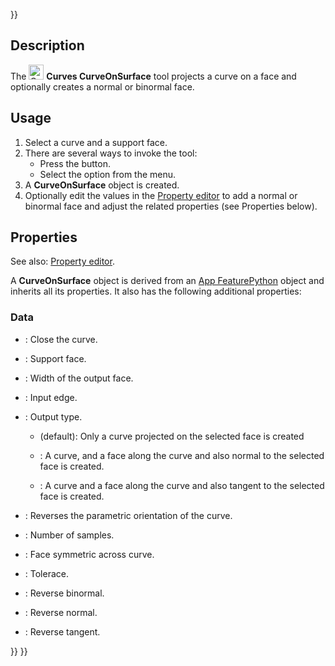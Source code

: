 <languages/>
{{UnfinishedDocu{{#translation:}}}}

{{Docnav
|[[Curves_ParametricComb|ParametricComb]]
|[[Curves_ZebraTool|ZebraTool]]
|[[Curves_Workbench|Curves]]
|IconL=Curves_ParametricComb.svg
|IconR=Curves_ZebraTool.svg
|IconC=Curves_workbench_icon.svg
}}

{{GuiCommand
|Name=Curves CurveOnSurface
|MenuLocation=Curves → CurveOnSurface
|Workbenches=[[Curves_Workbench|Curves]]
}}

==Description==

The [[Image:Curves_CurveOnSurface.svg|24px]] '''Curves CurveOnSurface''' tool projects a curve on a face and optionally creates a normal or binormal face.

==Usage==

# Select a curve and a support face.
# There are several ways to invoke the tool:
#* Press the {{Button|[[Image:Curves_CurveOnSurface.svg|16px]] [[Curves_CurveOnSurface|CurveOnSurface]]}} button.
#* Select the {{MenuCommand|Curves → [[Image:Curves_CurveOnSurface.svg|16px]] CurveOnSurface}} option from the menu.
# A '''CurveOnSurface''' object is created.
# Optionally edit the values in the [[Property_editor|Property editor]] to add a normal or binormal face and adjust the related properties (see Properties below).

==Properties==

See also: [[Property_editor|Property editor]].

A '''CurveOnSurface''' object is derived from an [[App_FeaturePython|App FeaturePython]] object and inherits all its properties. It also has the following additional properties:

===Data===

{{TitleProperty|Curve On Surface}}

* {{PropertyData|Closed|Bool}}: Close the curve.
* {{PropertyData|Face|LinkSub}}: Support face.
* {{PropertyData|Face Width|Distance}}: Width of the output face.
* {{PropertyData|Input Edge|LinkSub}}: Input edge.
* {{PropertyData|Output|Enumeration}}: Output type.
** {{Value|Curve only}} (default): Only a curve projected on the selected face is created
** {{Value|Normal face}}: A curve, and a face along the curve and also normal to the selected face is created.
** {{Value|Binormal face}}: A curve and a face along the curve and also tangent to the selected face is created.
* {{PropertyData|Reverse|Bool}}: Reverses the parametric orientation of the curve.
* {{PropertyData|Samples|Integer}}: Number of samples.
* {{PropertyData|Symmetric|Bool}}: Face symmetric across curve.
* {{PropertyData|Tolerace|Float}}: Tolerace.

{{TitleProperty|Orientation}}

* {{PropertyData|Reverse Binormal|Bool}}: Reverse binormal.
* {{PropertyData|Reverse Normal|Bool}}: Reverse normal.
* {{PropertyData|Reverse Tangent|Bool}}: Reverse tangent.


{{Docnav
|[[Curves_ParametricComb|ParametricComb]]
|[[Curves_ZebraTool|ZebraTool]]
|[[Curves_Workbench|Curves]]
|IconL=Curves_ParametricComb.svg
|IconR=Curves_ZebraTool.svg
|IconC=Curves_workbench_icon.svg
}}

{{Curves Tools navi{{#translation:}}}}
{{Userdocnavi{{#translation:}}}}